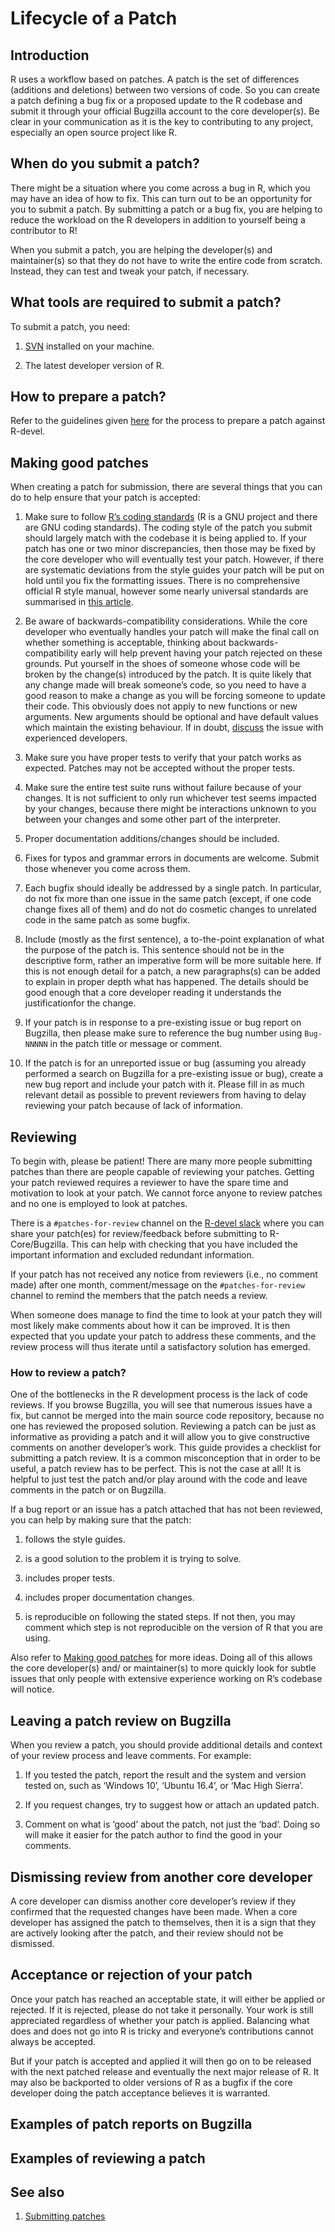 # Lifecycle of a Patch {#FixBug}

## Introduction

R uses a workflow based on patches. A patch is the set of differences (additions and deletions) between two versions of code. So you can create a patch defining a bug fix or a proposed update to the R codebase and submit it through your official Bugzilla account to the core developer(s). Be clear in your communication as it is the key to contributing to any project, especially an open source project like R.

## When do you submit a patch?

There might be a situation where you come across a bug in R, which you may have an idea of how to fix. This can turn out to be an opportunity for you to submit a patch. By submitting a patch or a bug fix, you are helping to reduce the workload on the R developers in addition to yourself being a contributor to R!  

When you submit a patch, you are helping the developer(s) and maintainer(s) so that they do not have to write the entire code from scratch. Instead, they can test and tweak your patch, if necessary.

## What tools are required to submit a patch?

To submit a patch, you need:

1. [SVN](http://subversion.apache.org/) installed on your machine.

2. The latest developer version of R.

## How to prepare a patch?

Refer to the guidelines given [here](https://www.r-project.org/bugs.html#how-to-submit-patches) for the process to prepare a patch against R-devel.

## Making good patches {#GoodPatches} 

When creating a patch for submission, there are several things that you can do to help ensure that your patch is accepted:

1. Make sure to follow [R's coding standards](https://cran.r-project.org/doc/manuals/r-release/R-ints.html#R-coding-standards) (R is a GNU project and there are GNU coding standards). The coding style of the patch you submit should largely match with the codebase it is being applied to. If your patch has one or two minor discrepancies, then those may be fixed by the core developer who will eventually test your patch. However, if there are systematic deviations from the style guides your patch will be put on hold until you fix the formatting issues. There is no comprehensive official R style manual, however some nearly universal standards are summarised in [this article](https://cran.r-project.org/web/packages/rockchalk/vignettes/Rstyle.pdf).

2. Be aware of backwards-compatibility considerations. While the core developer who eventually handles your patch will make the final call on whether something is acceptable, thinking about backwards-compatibility early will help prevent having your patch rejected on these grounds. Put yourself in the shoes of someone whose code will be broken by the change(s) introduced by the patch. It is quite likely that any change made will break someone's code, so you need to have a good reason to make a change as you will be forcing someone to update their code. This obviously does not apply to new functions or new arguments. New arguments should be optional and have default values which maintain the existing behaviour. If in doubt, [discuss](link to the chapter on where to ask for help) the issue with experienced developers.

3. Make sure you have proper tests to verify that your patch works as expected. Patches may not be accepted without the proper tests.

4. Make sure the entire test suite runs without failure because of your changes. It is not sufficient to only run whichever test seems impacted by your changes, because there might be interactions unknown to you between your changes and some other part of the interpreter.

5. Proper documentation additions/changes should be included.

6. Fixes for typos and grammar errors in documents are welcome. Submit those whenever you come across them.

7. Each bugfix should ideally be addressed by a single patch. In particular, do not fix more than one issue in the same patch (except, if one code change fixes all of them) and do not do cosmetic changes to unrelated code in the same patch as some bugfix.

8. Include (mostly as the first sentence), a to-the-point explanation of what the purpose of the patch is. This sentence should not be in the descriptive form, rather an imperative form will be more suitable here. If this is not enough detail for a patch, a new paragraphs(s) can be added to explain in proper depth what has happened. The details should be good enough that a core developer reading it understands the justificationfor the change.

9. If your patch is in response to a pre-existing issue or bug report on Bugzilla, then please make sure to reference the bug number using `Bug-NNNNN` in the patch title or message or comment.

10. If the patch is for an unreported issue or bug (assuming you already performed a search on Bugzilla for a pre-existing issue or bug), create a new bug report and include your patch with it. Please fill in as much relevant detail as possible to prevent reviewers from having to delay reviewing your patch because of lack of information.
 
## Reviewing

To begin with, please be patient! There are many more people submitting patches than there are people capable of reviewing your patches. Getting your patch reviewed requires a reviewer to have the spare time and motivation to look at your patch. We cannot force anyone to review patches and no one is employed to look at patches. 

There is a `#patches-for-review` channel on the [R-devel slack](https://r-devel.slack.com/) where you can share your patch(es) for review/feedback before submitting to R-Core/Bugzilla. This can help with checking that you have included the important information and excluded redundant information.

If your patch has not received any notice from reviewers (i.e., no comment made) after one month, comment/message on the `#patches-for-review` channel to remind the members that the patch needs a review.

When someone does manage to find the time to look at your patch they will most likely make comments about how it can be improved. It is then expected that you update your patch to address these comments, and the review process will thus iterate until a satisfactory solution has emerged.

### How to review a patch?

One of the bottlenecks in the R development process is the lack of code reviews. If you browse Bugzilla, you will see that numerous issues have a fix, but cannot be merged into the main source code repository, because no one has reviewed the proposed solution. Reviewing a patch can be just as informative as providing a patch and it will allow you to give constructive comments on another developer’s work. This guide provides a checklist for submitting a patch review. It is a common misconception that in order to be useful, a patch review has to be perfect. This is not the case at all! It is helpful to just test the patch and/or play around with the code and leave comments in the patch or on Bugzilla.

If a bug report or an issue has a patch attached that has not been reviewed, you can help by making sure that the patch:

1. follows the style guides.

2. is a good solution to the problem it is trying to solve.

3. includes proper tests.

4. includes proper documentation changes.

5. is reproducible on following the stated steps. If not then, you may comment which step is not reproducible on the version of R that you are using.

Also refer to [Making good patches](#GoodPatches) for more ideas. Doing all of this allows the core developer(s) and/ or maintainer(s) to more quickly look for subtle issues that only people with extensive experience working on R's codebase will notice.

## Leaving a patch review on Bugzilla

When you review a patch, you should provide additional details and context of your review process and leave comments. For example:

1. If you tested the patch, report the result and the system and version tested on, such as 'Windows 10', 'Ubuntu 16.4', or 'Mac High Sierra'.

2. If you request changes, try to suggest how or attach an updated patch.

3. Comment on what is 'good' about the patch, not just the 'bad'. Doing so will make it easier for the patch author to find the good in your comments.

## Dismissing review from another core developer

A core developer can dismiss another core developer’s review if they confirmed that the requested changes have been made. When a core developer has assigned the patch to themselves, then it is a sign that they are actively looking after the patch, and their review should not be dismissed.

## Acceptance or rejection of your patch

Once your patch has reached an acceptable state, it will either be applied or rejected. If it is rejected, please do not take it personally. Your work is still appreciated regardless of whether your patch is applied. Balancing what does and does not go into R is tricky and everyone's contributions cannot always be accepted.

But if your patch is accepted and applied it will then go on to be released with the next patched release and eventually the next major release of R. It may also be backported to older versions of R as a bugfix if the core developer doing the patch acceptance believes it is warranted.

## Examples of patch reports on Bugzilla

## Examples of reviewing a patch

## See also

1. [Submitting patches](https://www.r-project.org/bugs.html#how-to-submit-patches)
